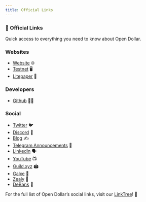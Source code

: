 ```yaml
---
title: Official Links
---
```


### 🔗 Official Links

Quick access to everything you need to know about Open Dollar.

### Websites

* [Website](https://www.opendollar.com/) 🌐
* [Testnet](https://www.opendollar.com/testnet) 🖥️
* [Litepaper](https://www.opendollar.com/lite-paper) 📄

### Developers

* [Github](https://github.com/open-dollar) 👨‍💻

### Social

* [Twitter](https://twitter.com/open_dollar) 🐦
* [Discord](https://discord.com/invite/UbTUfuGBrS) 💬
* [Blog](https://mirror.xyz/0x8a81CEeb0a12998616F1aB932cDbc941F0d539E9) ✍️
* [Telegram Announcements](https://t.me/open_dollar) 📢
* [LinkedIn](https://www.linkedin.com/company/opendollar) 🗣️
* [YouTube](https://www.youtube.com/@OpenDollar) 📺
* [Guild.xyz](https://guild.xyz/opendollar) 🏟️
* [Galxe](https://galxe.com/opendollar) 🎯
* [Zealy](https://zealy.io/c/opendollar/questboard) 🎯
* [DeBank](https://debank.com/official/Open_Dollar) 💬

For the full list of Open Dollar’s social links, visit our [LinkTree](https://linktr.ee/opendollar)! 🌳
